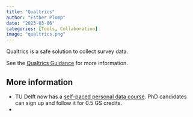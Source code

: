 ```yaml
---
title: "Qualtrics"
author: "Esther Plomp"
date: "2023-03-06"
categories: [Tools, Collaboration]
image: "qualtrics.png"
---
```


Qualtrics is a safe solution to collect survey data.

See the [Qualtrics Guidance](https://d2k0ddhflgrk1i.cloudfront.net/Studentenportal/Centraal/ICT/Privacy/Qualtrics_guidance%202022-08.pdf) for more information.

## **More information**

-   TU Delft now has a [self-paced personal data course](https://www.tudelft.nl/en/library/research-data-management/r/training-events/training-for-researchers/personal-data-human-subjects-in-research). PhD candidates can sign up and follow it for 0.5 GS credits.
-   
